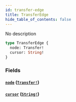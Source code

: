 ```yaml
---
id: transfer-edge
title: TransferEdge
hide_table_of_contents: false
---
```



No description

```graphql
type TransferEdge {
  node: Transfer!
  cursor: String!
}
```


### Fields

#### [`node`](#) ([`Transfer!`](/docs/testnet/graphql/objects/transfer))




#### [`cursor`](#) ([`String!`](/docs/testnet/graphql/scalars/string))






